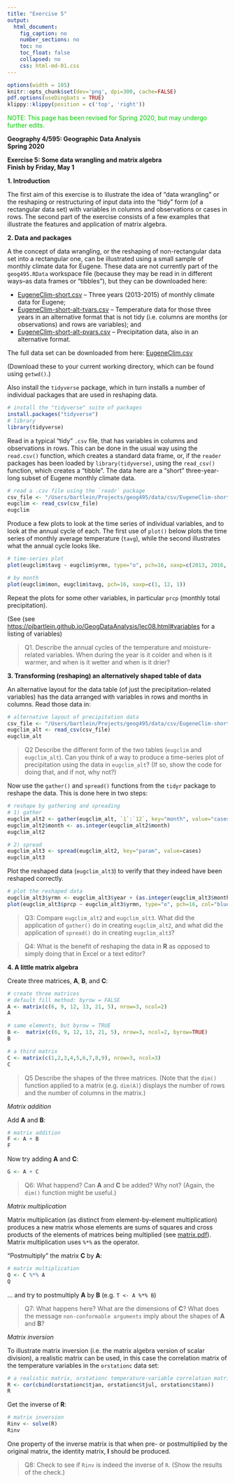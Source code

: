 ```yaml
---
title: "Exercise 5"
output: 
  html_document:
    fig_caption: no
    number_sections: no
    toc: no
    toc_float: false
    collapsed: no
    css: html-md-01.css
---
```


```r
options(width = 105)
knitr::opts_chunk$set(dev='png', dpi=300, cache=FALSE)
pdf.options(useDingbats = TRUE)
klippy::klippy(position = c('top', 'right'))
```
<p><span style="color: #00cc00;">NOTE:  This page has been revised for Spring 2020, but may undergo further edits.</span></p>
**Geography 4/595:  Geographic Data Analysis**  
**Spring 2020**

**Exercise 5: Some data wrangling and matrix algebra**  
**Finish by Friday, May 1**  

**1. Introduction**

The first aim of this exercise is to illustrate the idea of "data wrangling" or the reshaping or restructuring of input data into the "tidy" form (of a rectangular data set) with variables in columns and observations or cases in rows.  The second part of the exercise consists of a few examples that illustrate the features and application of matrix algebra.

**2. Data and packages**

A the concept of data wrangling, or the reshaping of non-rectangular data set into a rectangular one, can be illustrated using a small sample of monthly climate data for Eugene.  These data are not currently part of the `geog495.RData` workspace file (because they may be read in in different ways--as data frames or "tibbles"), but they can be downloaded here:

- [EugeneClim-short.csv](https://pjbartlein.github.io/GeogDataAnalysis/data/csv/EugeneClim-short.csv) -- Three years (2013-2015) of monthly climate data for Eugene;
- [EugeneClim-short-alt-tvars.csv](https://pjbartlein.github.io/GeogDataAnalysis/data/csv/EugeneClim-short-alt-tvars.csv) -- Temperature data for those three years in an alternative format that is not tidy (i.e. columns are months (or observations) and rows are variables); and
- [EugeneClim-short-alt-pvars.csv](https://pjbartlein.github.io/GeogDataAnalysis/data/csv/EugeneClim-short-alt-pvars.csv) -- Precipitation data, also in an alternative format.

The full data set can be downloaded from here:  [EugeneClim.csv](https://pjbartlein.github.io/GeogDataAnalysis/data/csv/EugeneClim.csv)

(Download these to your current working directory, which can be found using `getwd()`.)

Also install the `tidyverse` package, which in turn installs a number of individual packages that are used in reshaping data.

```r
# install the "tidyverse" suite of packages
install.packages("tidyverse")
# library
library(tidyverse)
```

Read in a typical "tidy" `.csv` file, that has variables in columns and observations in rows.    This can be done in the usual way using the `read.csv()` function, which creates a standard data frame, or, if the `reader` packages has been loaded by `library(tidyverse)`, using the `read_csv()` function, which creates a "tibble".  The data here are a "short" three-year-long subset of Eugene monthly climate data.

```r
# read a .csv file using the `readr` package
csv_file <- "/Users/bartlein/Projects/geog495/data/csv/EugeneClim-short.csv"
eugclim <- read_csv(csv_file)
eugclim
```

Produce a few plots to look at the time series of individual variables, and to look at the annual cycle of each.  The first use of `plot()` below plots the time series of monthly average temperature (`tavg`), while the second illustrates what the annual cycle looks like.

```r
# time-series plot
plot(eugclim$tavg ~ eugclim$yrmn, type="o", pch=16, xaxp=c(2013, 2016, 3))
```
```r
# by month
plot(eugclim$mon, eugclim$tavg, pch=16, xaxp=c(1, 12, 1))
```

Repeat the plots for some other variables, in particular `prcp` (monthly total precipitation). 

(See (see [https://pjbartlein.github.io/GeogDataAnalysis/lec08.html#variables](https://pjbartlein.github.io/GeogDataAnalysis/lec08.html#variables) for a listing of variables)

> Q1.  Describe the annual cycles of the temperature and moisture-related variables.  When during the year is it colder and when is it warmer, and when is it wetter and when is it drier?

**3. Transforming (reshaping) an alternatively shaped table of data**

An alternative layout for the data table (of just the precipitation-related variables) has the data arranged with variables in rows and months in columns.  Read those data in:

```r
# alternative layout of precipitation data
csv_file <- "/Users/bartlein/Projects/geog495/data/csv/EugeneClim-short-alt-pvars.csv"
eugclim_alt <- read_csv(csv_file)
eugclim_alt
```

> Q2 Describe the different form of the two tables (`eugclim` and `eugclim_alt`).  Can you think of a way to produce a time-series plot of precipitation using the data in `eugclim_alt`?  (If so, show the code for doing that, and if not, why not?)

Now use the `gather()` and `spread()` functions from the `tidyr` package to reshape the data.  This is done here in two steps: 

```r
# reshape by gathering and spreading
# 1) gather
eugclim_alt2 <- gather(eugclim_alt, `1`:`12`, key="month", value="cases")
eugclim_alt2$month <- as.integer(eugclim_alt2$month)
eugclim_alt2
```
```r
# 2) spread
eugclim_alt3 <- spread(eugclim_alt2, key="param", value=cases)
eugclim_alt3
```

Plot the reshaped data (`eugclim_alt3`) to verify that they indeed have been reshaped correctly.

```r
# plot the reshaped data
eugclim_alt3$yrmn <- eugclim_alt3$year + (as.integer(eugclim_alt3$month)-1)/12
plot(eugclim_alt3$prcp ~ eugclim_alt3$yrmn, type="o", pch=16, col="blue", xaxp=c(2013, 2016, 3))
```

> Q3:  Compare `eugclim_alt2` and `eugclim_alt3`.  What did the application of `gather()` do in creating `eugclim_alt2`, and what did the application of `spread()` do in creating `eugclim_alt3`?

> Q4:  What is the benefit of reshaping the data in **R** as opposed to simply doing that in Excel or a text editor?


**4.  A little matrix algebra**

Create three matrices, **A**, **B**, and **C**:

```r
# create three matrices
# default fill method: byrow = FALSE
A <- matrix(c(6, 9, 12, 13, 21, 5), nrow=3, ncol=2)
A
```
```r
# same elements, but byrow = TRUE
B <-  matrix(c(6, 9, 12, 13, 21, 5), nrow=3, ncol=2, byrow=TRUE)
B
```
```r
# a third matrix
C <- matrix(c(1,2,3,4,5,6,7,8,9), nrow=3, ncol=3)
C
```

>Q5 Describe the shapes of the three matrices.  (Note that the `dim()` function applied to a matrix (e.g. `dim(A)`) displays the number of rows and the number of columns in the matrix.)

*Matrix addition*

Add **A** and **B**:

```r
# matrix addition
F <- A + B
F
```

Now try adding **A** and **C**:

```r
G <- A + C
```

> Q6:  What happend?  Can **A** and **C** be added?  Why not?  (Again, the `dim()` function might be useful.)

*Matrix multiplication*

Matrix multiplication (as distinct from element-by-element multiplication) produces a new matrix whose elements are sums of squares and cross products of the elements of matrices being multiplied 
(see [matrix.pdf](https://pjbartlein.github.io/GeogDataAnalysis/topics/matrix.pdf)).  Matrix multiplication uses `%*%` as the operator. 

"Postmultiply" the matrix **C** by **A**:

```r
# matrix multiplication
Q <- C %*% A
Q
```

... and try to postmultiply **A** by **B** (e.g. `T <- A %*% B`) 

>Q7:  What happens here?  What are the dimensions of **C**?  What does the message `non-conformable arguments` imply about the shapes of **A** and **B**?

*Matrix inversion*

To illustrate matrix inversion (i.e. the matrix algebra version of scalar division), a realistic matrix can be used, in this case the correlation matrix of the temperature variables in the `orstationc` data set:

```r
# a realistic matrix, orstationc temperature-variable correlation matrix
R <- cor(cbind(orstationc$tjan, orstationc$tjul, orstationc$tann))
R
```

Get the inverse of **R**:

```r
# matrix inversion
Rinv <- solve(R)
Rinv
```

One property of the inverse matrix is that when pre- or postmultiplied by the original matrix, the identity matrix, **I** should be produced.

> Q8:  Check to see if `Rinv` is indeed the inverse of `R`.  (Show the results of the check.) 

